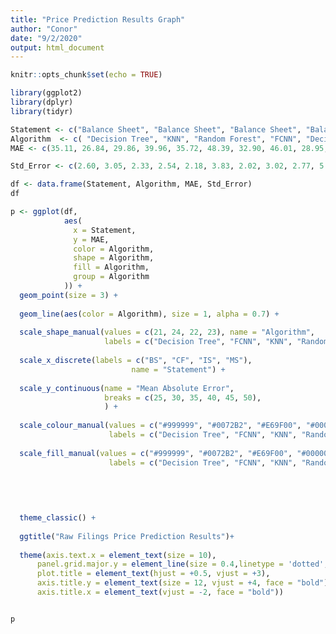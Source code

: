 ```yaml
---
title: "Price Prediction Results Graph"
author: "Conor"
date: "9/2/2020"
output: html_document
---
```


```r
knitr::opts_chunk$set(echo = TRUE)
```

```r
library(ggplot2)
library(dplyr)
library(tidyr)

Statement <- c("Balance Sheet", "Balance Sheet", "Balance Sheet", "Balance Sheet", "Cash Flow", "Cash Flow", "Cash Flow", "Cash Flow", "Income Statement", "Income Statement", "Income Statement" , "Income Statement", "Merged Statements", "Merged Statements", "Merged Statements", "Merged Statements")
Algorithm  <- c( "Decision Tree", "KNN", "Random Forest", "FCNN", "Decision Tree", "KNN", "Random Forest", "FCNN", "Decision Tree", "KNN", "Random Forest", "FCNN", "Decision Tree", "KNN", "Random Forest", "FCNN")
MAE <- c(35.11, 26.84, 29.86, 39.96, 35.72, 48.39, 32.90, 46.01, 28.95, 36.58, 25.91, 38.37, 30.24, 25.12, 24.26, 32.26)

Std_Error <- c(2.60, 3.05, 2.33, 2.54, 2.18, 3.83, 2.02, 3.02, 2.77, 5.91, 2.40, 6.64, 3.53, 1.82, 2.19, 2.82)

df <- data.frame(Statement, Algorithm, MAE, Std_Error)
df

```




```r
p <- ggplot(df,
            aes(
              x = Statement,
              y = MAE,
              color = Algorithm,
              shape = Algorithm,
              fill = Algorithm,
              group = Algorithm
            )) +
  geom_point(size = 3) +
  
  geom_line(aes(color = Algorithm), size = 1, alpha = 0.7) +
  
  scale_shape_manual(values = c(21, 24, 22, 23), name = "Algorithm",
                     labels = c("Decision Tree", "FCNN", "KNN", "Random Forest") ) +
  
  scale_x_discrete(labels = c("BS", "CF", "IS", "MS"),
                           name = "Statement") +
  
  scale_y_continuous(name = "Mean Absolute Error",
                     breaks = c(25, 30, 35, 40, 45, 50),
                     ) +
  
  scale_colour_manual(values = c("#999999", "#0072B2", "#E69F00", "#000000"), name = "Algorithm",
                      labels = c("Decision Tree", "FCNN", "KNN", "Random Forest")) +
  
  scale_fill_manual(values = c("#999999", "#0072B2", "#E69F00", "#000000"), name = "Algorithm",
                      labels = c("Decision Tree", "FCNN", "KNN", "Random Forest")) +
  
  

  
  
  theme_classic() +
  
  ggtitle("Raw Filings Price Prediction Results")+
  
  theme(axis.text.x = element_text(size = 10), 
      panel.grid.major.y = element_line(size = 0.4,linetype = 'dotted', colour = "lightgrey"),
      plot.title = element_text(hjust = +0.5, vjust = +3),
      axis.title.y = element_text(size = 12, vjust = +4, face = "bold"),
      axis.title.x = element_text(vjust = -2, face = "bold"))


p




```















